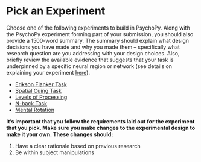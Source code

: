 # Pick an Experiment

Choose one of the following experiments to build in PsychoPy. Along with the PsychoPy experiment forming part of your submission, you should also provide a 1500-word summary. The summary should explain what design decisions you have made and why you made them -- specifically what research question are you addressing with your design choices. Also, briefly review the available evidence that suggests that your task is underpinned by a specific neural region or network (see details on explaining your experiment [here](Explain.qmd)).

-   [Erikson Flanker Task](Erikson%20Flanker%20Task.qmd)
-   [Spatial Cuing Task](Spatial%20Cuing%20Task.qmd)
-   [Levels of Processing](Levels%20of%20Processing.qmd)
-   [N-back Task](N-back%20task.qmd)
-   [Mental Rotation](Mental%20rotation.qmd)

**It’s important that you follow the requirements laid out for the experiment that you pick. Make sure you make changes to the experimental design to make it your own. These changes should:**

1.  Have a clear rationale based on previous research
2.  Be within subject manipulations
